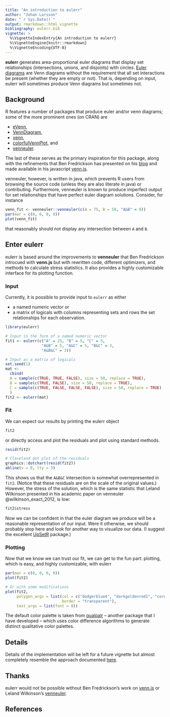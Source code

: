 ```yaml
---
title: "An introduction to eulerr"
author: "Johan Larsson"
date: "`r Sys.Date()`"
output: rmarkdown::html_vignette
bibliography: eulerr.bib
vignette: >
  %\VignetteIndexEntry{An introduction to eulerr}
  %\VignetteEngine{knitr::rmarkdown}
  %\VignetteEncoding{UTF-8}
---
```


**eulerr** generates area-proportional euler diagrams that display set
relationships (intersections, unions, and disjoints) with circles.
[Euler diagrams](https://en.wikipedia.org/wiki/Euler_diagram) are Venn
diagrams without the requirement that all set interactions be present (whether
they are empty or not). That is, depending on input, eulerr will sometimes
produce Venn diagrams but sometimes not.

## Background

R features a number of packages that produce euler and/or venn diagrams;
some of the more prominent ones (on CRAN) are

* [eVenn](https://cran.r-project.org/package=eVenn),
* [VennDiagram](https://cran.r-project.org/package=VennDiagram),
* [venn](https://cran.r-project.org/package=venn),
* [colorfulVennPlot](https://cran.r-project.org/package=colorfulVennPlot), and
* [venneuler](https://cran.r-project.org/package=venneuler).

The last of these serves as the primary inspiration for this package, along with
the refinements that Ben Fredrickson has presented on his
[blog](http://www.benfrederickson.com/) and made available in his javascript
[venn.js](https://github.com/benfred/venn.js).

venneuler, however, is written in java, which prevents R users from 
browsing the source code (unless they are also literate in java) or
contributing. Furthermore, venneuler is known to produce imperfect output for
set relationships that have perfect euler diagram solutions. Consider,
for instance

```r
venn_fit <- venneuler::venneuler(c(A = 75, B = 50, "A&B" = 0))
par(mar = c(0, 0, 0, 0))
plot(venn_fit)
```

that reasonably should not display any intersection between `A` and `B`.

## Enter eulerr

eulerr is based around the improvements to **venneuler** that Ben Fredrickson
introcued with **venn.js** but with rewritten code, different optimizers, and 
methods to calculate stress statistics. It also provides a highly customizable
interface for its plotting function.

### Input

Currently, it is possible to provide input to `eulerr` as either

* a named numeric vector or
* a matrix of logicals with columns representing sets and rows the set
relationships for each observation.

```r
library(eulerr)

# Input in the form of a named numeric vector
fit1 <- eulerr(c("A" = 25, "B" = 5, "C" = 5,
                "A&B" = 5, "A&C" = 5, "B&C" = 3,
                "A&B&C" = 3))

# Input as a matrix of logicals
set.seed(1)
mat <-
  cbind(
  A = sample(c(TRUE, TRUE, FALSE), size = 50, replace = TRUE),
  B = sample(c(TRUE, FALSE), size = 50, replace = TRUE),
  C = sample(c(TRUE, FALSE, FALSE, FALSE), size = 50, replace = TRUE)
  )
fit2 <- eulerr(mat)
```

### Fit

We can expect our results by printing the eulerr object

```r
fit2
```

or directly access and plot the residuals and plot using standard methods.

```r
resid(fit2)

# Cleveland dot plot of the residuals
graphics::dotchart(resid(fit2))
abline(v = 0, lty = 3)
```

This shows us that the `A&B&C` intersection is somewhat overrepresented in
`fit2`. (Notice that these residuals are on the scale of the original values.)
However, the stress of the solution, which is the same statistic that 
Leland Wilkinson presented in his academic paper on venneuler 
@wilkinson_exact_2012, is low:

```r
fit2$stress
```

Now we can be confident in that the euler diagram we produce will be a
reasonable representation of our input. Were it otherwise, we should probably
stop here and look for another way to visualize our data. (I suggest the
excellent [UpSetR](https://cran.r-project.org/package=UpSetR) package.)

### Plotting

Now that we know we can trust our fit, we can get to the fun part: plotting,
which is easy, and highly customizable, with eulerr

```r
par(mar = c(0, 0, 0, 0))
plot(fit2)

# Or with some modifications
plot(fit2,
     polygon_args = list(col = c("dodgerblue4", "darkgoldenrod1", "cornsilk4"),
                         border = "transparent"),
     text_args = list(font = 8))
```

The default color palette is taken from
[qualpalr](https://cran.r-project.org/package=qualpalr) -- another
package that I have developed -- which uses color difference algorithms to 
generate distinct qualitative color palettes.

## Details

Details of the implementation will be left for a future vignette but almost
completely resemble the approach documented
[here](http://www.benfrederickson.com/better-venn-diagrams/).

## Thanks

eulerr would not be possible without Ben Fredrickson's work on
[venn.js](http://www.benfrederickson.com) or Leland Wilkinson's
[venneuler](https://cran.r-project.org/package=venneuler).

## References

